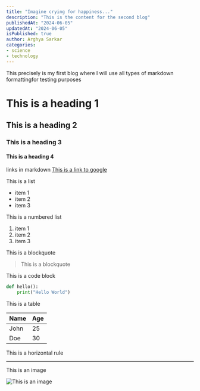 ```yaml
---
title: "Imagine crying for happiness..."
description: "This is the content for the second blog"
publishedAt: "2024-06-05"
updatedAt: "2024-06-05"
isPublished: true
author: Arghya Sarkar
categories: 
- science
- technology
---
```



This precisely is my first blog where I will use all types of markdown formattingfor testing purposes

# This is a heading 1
## This is a heading 2
### This is a heading 3
#### This is a heading 4

links in markdown
[This is a link to google](https://www.google.com)

This is a list
- item 1
- item 2
- item 3

This is a numbered list

1. item 1
2. item 2
3. item 3

This is a blockquote

> This is a blockquote

This is a code block

```python
def hello():
    print("Hello World")
```

This is a table

| Name | Age |
|------|-----|
| John | 25  |
| Doe  | 30  |

This is a horizontal rule

---

This is an image

![This is an image](https://www.google.com/images/branding/googlelogo/1x/googlelogo_color_272x92dp.png)
